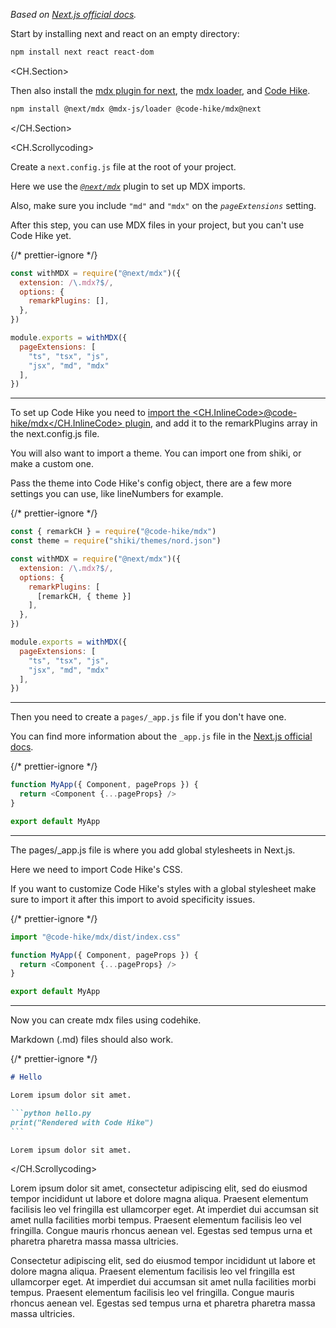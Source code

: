 _Based on [Next.js official docs](https://nextjs.org/docs/advanced-features/using-mdx)._

Start by installing next and react on an empty directory:

```bash
npm install next react react-dom
```

<CH.Section>

Then also install the [mdx plugin for next](focus://1[13:21]), the [mdx loader](focus://1[23:36]), and [Code Hike](focus://1[38:56]).

```bash
npm install @next/mdx @mdx-js/loader @code-hike/mdx@next
```

</CH.Section>

<div style={{ height: "0.5em" }} />

<CH.Scrollycoding>

Create a `next.config.js` file at the root of your project.

Here we use the [_`@next/mdx`_](focus://1,6,8) plugin to set up MDX imports.

Also, make sure you include `"md"` and `"mdx"` on the _`pageExtensions`_ setting.

After this step, you can use MDX files in your project, but you can't use Code Hike yet.

{/* prettier-ignore */}
```js next.config.js
const withMDX = require("@next/mdx")({
  extension: /\.mdx?$/,
  options: {
    remarkPlugins: [],
  },
})

module.exports = withMDX({
  pageExtensions: [
    "ts", "tsx", "js", 
    "jsx", "md", "mdx"
  ],
})
```

---

To set up Code Hike you need to [import the <CH.InlineCode>@code-hike/mdx</CH.InlineCode> plugin](focus://1,6[1:6]), and add it to the remarkPlugins array in the next.config.js file.

You will also want to import a theme. You can import one from shiki, or make a custom one.

Pass the theme into Code Hike's config object, there are a few more settings you can use, like lineNumbers for example.

{/* prettier-ignore */}
```js next.config.js focus=1:2,7:9
const { remarkCH } = require("@code-hike/mdx")
const theme = require("shiki/themes/nord.json")

const withMDX = require("@next/mdx")({
  extension: /\.mdx?$/,
  options: {
    remarkPlugins: [
      [remarkCH, { theme }]
    ],
  },
})

module.exports = withMDX({
  pageExtensions: [
    "ts", "tsx", "js", 
    "jsx", "md", "mdx"
  ],
})
```

---

Then you need to create a `pages/_app.js` file if you don't have one.

You can find more information about the `_app.js` file in the [Next.js official docs](https://nextjs.org/docs/advanced-features/custom-app).

{/* prettier-ignore */}
```js pages/_app.js
function MyApp({ Component, pageProps }) {
  return <Component {...pageProps} />
}

export default MyApp
```

---

The pages/\_app.js file is where you add global stylesheets in Next.js.

Here we need to import Code Hike's CSS.

If you want to customize Code Hike's styles with a global stylesheet make sure to import it after this import to avoid specificity issues.

{/* prettier-ignore */}
```js pages/_app.js focus=1
import "@code-hike/mdx/dist/index.css"

function MyApp({ Component, pageProps }) {
  return <Component {...pageProps} />
}

export default MyApp
```

---

Now you can create mdx files using codehike.

Markdown (.md) files should also work.

{/* prettier-ignore */}
~~~md pages/my.mdx
# Hello

Lorem ipsum dolor sit amet.

```python hello.py
print("Rendered with Code Hike")
```

Lorem ipsum dolor sit amet.
~~~

</CH.Scrollycoding>

Lorem ipsum dolor sit amet, consectetur adipiscing elit, sed do eiusmod tempor incididunt ut labore et dolore magna aliqua. Praesent elementum facilisis leo vel fringilla est ullamcorper eget. At imperdiet dui accumsan sit amet nulla facilities morbi tempus. Praesent elementum facilisis leo vel fringilla. Congue mauris rhoncus aenean vel. Egestas sed tempus urna et pharetra pharetra massa massa ultricies.

Consectetur adipiscing elit, sed do eiusmod tempor incididunt ut labore et dolore magna aliqua. Praesent elementum facilisis leo vel fringilla est ullamcorper eget. At imperdiet dui accumsan sit amet nulla facilities morbi tempus. Praesent elementum facilisis leo vel fringilla. Congue mauris rhoncus aenean vel. Egestas sed tempus urna et pharetra pharetra massa massa ultricies.
